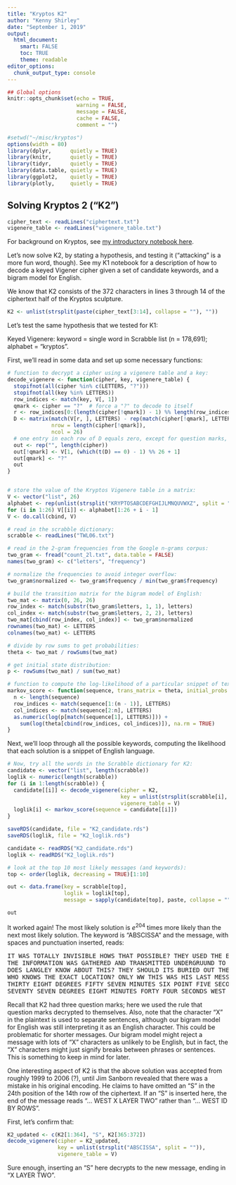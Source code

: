 ```yaml
---
title: "Kryptos K2"
author: "Kenny Shirley"
date: "September 1, 2019"
output: 
  html_document:
    smart: FALSE
    toc: TRUE
    theme: readable
editor_options: 
  chunk_output_type: console
---
```

  
```r
## Global options
knitr::opts_chunk$set(echo = TRUE, 
                      warning = FALSE, 
                      message = FALSE, 
                      cache = FALSE, 
                      comment = "")
```

```r
#setwd("~/misc/kryptos")
options(width = 80)
library(dplyr,      quietly = TRUE)
library(knitr,      quietly = TRUE)
library(tidyr,      quietly = TRUE)
library(data.table, quietly = TRUE)
library(ggplot2,    quietly = TRUE)
library(plotly,     quietly = TRUE)
```


## Solving Kryptos 2 ("K2")

``` r
cipher_text <- readLines("ciphertext.txt")
vigenere_table <- readLines("vigenere_table.txt")
```

For background on Kryptos, see [my introductory notebook here]().

Let's now solve K2, by stating a hypothesis, and testing it ("attacking" is a more fun word, though). See my K1 notebook for a description of how to decode a keyed Vigener cipher given a set of candidate keywords, and a bigram model for English.

We know that K2 consists of the 372 characters in lines 3 through 14 of the ciphertext half of the Kryptos sculpture.

``` r
K2 <- unlist(strsplit(paste(cipher_text[3:14], collapse = ""), ""))
```

Let's test the same hypothesis that we tested for K1:

Keyed Vigenere: keyword = single word in Scrabble list (n = 178,691); alphabet = "kryptos".

First, we'll read in some data and set up some necessary functions:

``` r
# function to decrypt a cipher using a vigenere table and a key:
decode_vigenere <- function(cipher, key, vigenere_table) {
  stopifnot(all(cipher %in% c(LETTERS, "?")))
  stopifnot(all(key %in% LETTERS))
  row_indices <- match(key, V[, 1])
  qmark <- cipher == "?"  # force a "?" to decode to itself
  r <- row_indices[0:(length(cipher[!qmark]) - 1) %% length(row_indices) + 1]
  D <- matrix(match(V[r, ], LETTERS) - rep(match(cipher[!qmark], LETTERS), 26), 
              nrow = length(cipher[!qmark]), 
              ncol = 26)
  # one entry in each row of D equals zero, except for question marks, which are rows of NA
  out <- rep("", length(cipher))
  out[!qmark] <- V[1, (which(t(D) == 0) - 1) %% 26 + 1]
  out[qmark] <- "?"
  out
}


# store the value of the Kryptos Vigenere table in a matrix:
V <- vector("list", 26)
alphabet <- rep(unlist(strsplit("KRYPTOSABCDEFGHIJLMNQUVWXZ", split = "")), 2)
for (i in 1:26) V[[i]] <- alphabet[1:26 + i - 1]
V <- do.call(cbind, V)

# read in the scrabble dictionary:
scrabble <- readLines("TWL06.txt")

# read in the 2-gram frequencies from the Google n-grams corpus:
two_gram <- fread("count_2l.txt", data.table = FALSE)
names(two_gram) <- c("letters", "frequency")

# normalize the frequencies to avoid integer overflow:
two_gram$normalized <- two_gram$frequency / min(two_gram$frequency)

# build the transition matrix for the bigram model of English:
two_mat <- matrix(0, 26, 26)
row_index <- match(substr(two_gram$letters, 1, 1), letters)
col_index <- match(substr(two_gram$letters, 2, 2), letters)
two_mat[cbind(row_index, col_index)] <- two_gram$normalized
rownames(two_mat) <- LETTERS
colnames(two_mat) <- LETTERS

# divide by row sums to get probabilities:
theta <- two_mat / rowSums(two_mat)

# get initial state distribution:
p <- rowSums(two_mat) / sum(two_mat)

# function to compute the log-likelihood of a particular snippet of text:
markov_score <- function(sequence, trans_matrix = theta, initial_probs = p) {
  n <- length(sequence)
  row_indices <- match(sequence[1:(n - 1)], LETTERS)
  col_indices <- match(sequence[2:n], LETTERS)
  as.numeric(log(p[match(sequence[1], LETTERS)])) + 
    sum(log(theta[cbind(row_indices, col_indices)]), na.rm = TRUE)
}
```

Next, we'll loop through all the possible keywords, computing the likelihood that each solution is a snippet of English language.

``` r
# Now, try all the words in the Scrabble dictionary for K2:
candidate <- vector("list", length(scrabble))
loglik <- numeric(length(scrabble))
for (i in 1:length(scrabble)) {
  candidate[[i]] <- decode_vigenere(cipher = K2,
                                    key = unlist(strsplit(scrabble[i], split = "")), 
                                    vigenere_table = V)
  loglik[i] <- markov_score(sequence = candidate[[i]])
}
```

``` r
saveRDS(candidate, file = "K2_candidate.rds")
saveRDS(loglik, file = "K2_loglik.rds")
```

``` r
candidate <- readRDS("K2_candidate.rds")
loglik <- readRDS("K2_loglik.rds")
```

``` r
# look at the top 10 most likely messages (and keywords):
top <- order(loglik, decreasing = TRUE)[1:10]

out <- data.frame(key = scrabble[top], 
                  loglik = loglik[top], 
                  message = sapply(candidate[top], paste, collapse = ""))

out
```

It worked again! The most likely solution is $e^{204}$ times more likely than the next most likely solution. The keyword is "ABSCISSA" and the message, with spaces and punctuation inserted, reads:

<pre>
IT WAS TOTALLY INVISIBLE HOWS THAT POSSIBLE? THEY USED THE EARTHS MAGNETIC FIELD X
THE INFORMATION WAS GATHERED AND TRANSMITTED UNDERGRUUND TO AN UNKNOWN LOCATION X 
DOES LANGLEY KNOW ABOUT THIS? THEY SHOULD ITS BURIED OUT THERE SOMEWHERE X
WHO KNOWS THE EXACT LOCATION? ONLY WW THIS WAS HIS LAST MESSAGE X 
THIRTY EIGHT DEGREES FIFTY SEVEN MINUTES SIX POINT FIVE SECONDS NORTH 
SEVENTY SEVEN DEGREES EIGHT MINUTES FORTY FOUR SECONDS WEST ID BY ROWS
</pre>

Recall that K2 had three question marks; here we used the rule that question marks decrypted to themselves. Also, note that the character "X" in the plaintext is used to separate sentences, although our bigram model for English was still interpreting it as an English character. This could be problematic for shorter messages. Our bigram model might reject a message with lots of "X" characters as unlikely to be English, but in fact, the "X" characters might just signify breaks between phrases or sentences. This is something to keep in mind for later.

One interesting aspect of K2 is that the above solution was accepted from roughly 1999 to 2006 (?), until Jim Sanborn revealed that there was a mistake in his original encoding. He claims to have omitted an "S" in the 24th position of the 14th row of the ciphertext. If an "S" is inserted here, the end of the message reads "... WEST X LAYER TWO" rather than "... WEST ID BY ROWS".

First, let's confirm that:

``` r
K2_updated <- c(K2[1:364], "S", K2[365:372])
decode_vigenere(cipher = K2_updated,
                key = unlist(strsplit("ABSCISSA", split = "")), 
                vigenere_table = V)
```

Sure enough, inserting an "S" here decrypts to the new message, ending in "X LAYER TWO".



